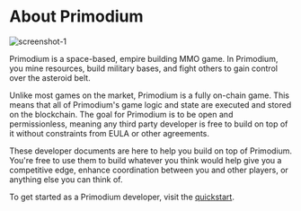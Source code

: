 # About Primodium

![screenshot-1](../public/gameplay/cropped.png)

Primodium is a space-based, empire building MMO game. In Primodium, you mine resources, build military bases, and fight others to gain control over the asteroid belt.

Unlike most games on the market, Primodium is a fully on-chain game. This means that all of Primodium's game logic and state are executed and stored on the blockchain. The goal for Primodium is to be open and permissionless, meaning any third party developer is free to build on top of it without constraints from EULA or other agreements.

These developer documents are here to help you build on top of Primodium. You're free to use them to build whatever you think would help give you a competitive edge, enhance coordination between you and other players, or anything else you can think of.

To get started as a Primodium developer, visit the [quickstart](./).
